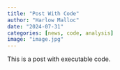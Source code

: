 ```yaml
---
title: "Post With Code"
author: "Harlow Malloc"
date: "2024-07-31"
categories: [news, code, analysis]
image: "image.jpg"
---
```


This is a post with executable code.
